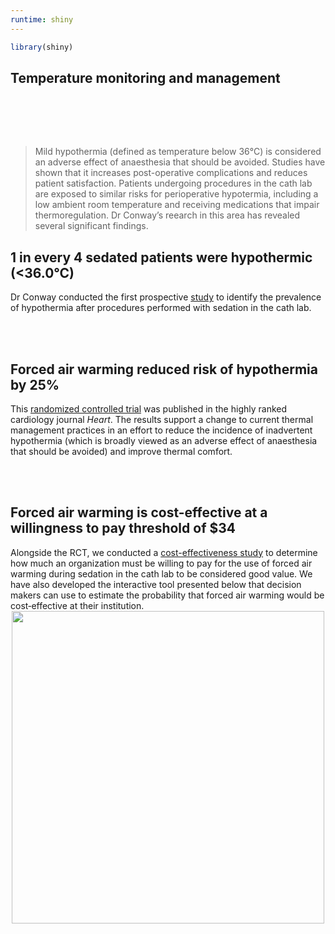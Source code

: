 ```yaml
---
runtime: shiny
---
```

```r
library(shiny)
```

<div align = "center">

# Temperature monitoring and management

</div>

<br>
<div class = "row">
<div class = "col-md-3" align = "center">
<br><br>
<i class="fas fa-temperature-frigid fa-8x"></i>
</div>
<div class = "col-md-9">

> Mild hypothermia (defined as temperature below 36°C) is considered an adverse effect of anaesthesia that should be avoided. Studies have shown that it increases post-operative complications and reduces patient satisfaction. Patients undergoing procedures in the cath lab are exposed to similar risks for perioperative hypotermia, including a low ambient room temperature and receiving medications that impair thermoregulation. Dr Conway's reearch in this area has revealed several significant findings.

</div>
</div>

## <i class="fa fa-angle-double-right fa-lg"></i> 1 in every 4 sedated patients were hypothermic (<36.0°C) 


Dr Conway conducted the first prospective [study](https://www.sciencedirect.com/science/article/pii/S1053077015005510) to identify the prevalence of hypothermia after procedures performed with sedation in the cath lab.


<br><br>


## <i class="fa fa-angle-double-right fa-lg"></i>  Forced air warming reduced risk of hypothermia by 25%

This [randomized controlled trial](https://heart.bmj.com/content/104/8/685) was published in the highly ranked cardiology journal *Heart*. The results support a change to current thermal management practices in an effort to reduce the incidence of inadvertent hypothermia (which is broadly viewed as an adverse effect of anaesthesia that should be avoided) and improve thermal comfort. 

<br><br>

## <i class="fa fa-angle-double-right fa-lg"></i> Forced air warming is cost-effective at a willingness to pay threshold of $34

Alongside the RCT, we conducted a [cost-effectiveness study](https://onlinelibrary.wiley.com/doi/full/10.1111/jan.13707) to determine how much an organization must be willing to pay for the use of forced air warming during sedation in the cath lab to be considered good value. We have also developed the interactive tool presented below that decision makers can use to estimate the probability that forced air warming would be cost‐effective at their institution.
<center><img id="img-me" src="images/thermalcomfort.png" width = "500" height="auto"></center>
 